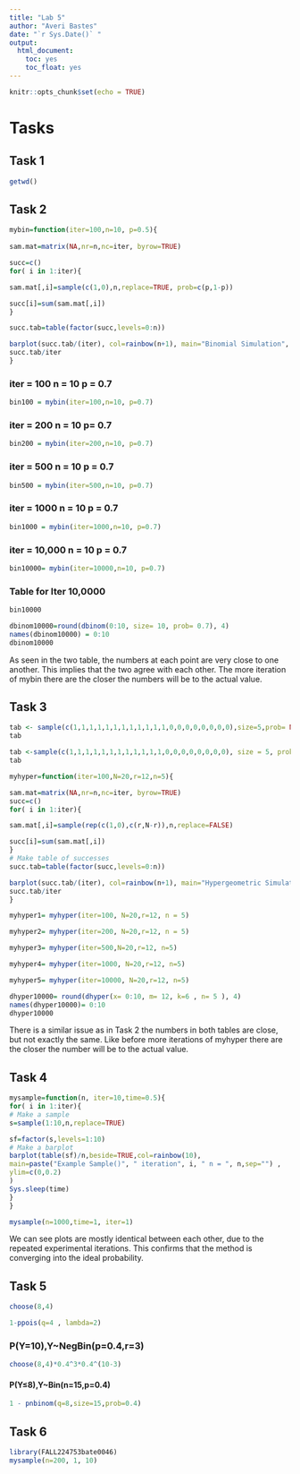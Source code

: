 ```yaml
---
title: "Lab 5"
author: "Averi Bastes"
date: "`r Sys.Date()` "
output:
  html_document:
    toc: yes 
    toc_float: yes 
---
```


```r
knitr::opts_chunk$set(echo = TRUE)
```
# Tasks 

## Task 1 

```r
getwd()
```


## Task 2

```r
mybin=function(iter=100,n=10, p=0.5){ 
  
sam.mat=matrix(NA,nr=n,nc=iter, byrow=TRUE)

succ=c()
for( i in 1:iter){

sam.mat[,i]=sample(c(1,0),n,replace=TRUE, prob=c(p,1-p))

succ[i]=sum(sam.mat[,i])
}

succ.tab=table(factor(succ,levels=0:n))

barplot(succ.tab/(iter), col=rainbow(n+1), main="Binomial Simulation", xlab="Number of Successes")
succ.tab/iter
}


```


### iter = 100 n = 10 p = 0.7
```r

bin100 = mybin(iter=100,n=10, p=0.7)

```



### iter = 200 n = 10  p= 0.7
```r

bin200 = mybin(iter=200,n=10, p=0.7)

```


### iter = 500 n = 10 p = 0.7
```r

bin500 = mybin(iter=500,n=10, p=0.7)

```


### iter = 1000 n = 10 p = 0.7 

```r

bin1000 = mybin(iter=1000,n=10, p=0.7)

```


### iter = 10,000 n = 10 p = 0.7 
```r

bin10000= mybin(iter=10000,n=10, p=0.7)

```



### Table for Iter 10,0000

```r
bin10000
```



```r
dbinom10000=round(dbinom(0:10, size= 10, prob= 0.7), 4)
names(dbinom10000) = 0:10
dbinom10000
```

As seen in the two table, the numbers at each point are very close to one another. This implies that the two agree with each other. The more iteration of mybin there are the closer the numbers will be to the actual value. 


## Task 3 

```r
tab <- sample(c(1,1,1,1,1,1,1,1,1,1,1,1,0,0,0,0,0,0,0,0),size=5,prob= NULL, replace= FALSE)
tab
```
```r
tab <-sample(c(1,1,1,1,1,1,1,1,1,1,1,1,0,0,0,0,0,0,0,0), size = 5, prob= NULL, replace= TRUE)
tab
```

```r
myhyper=function(iter=100,N=20,r=12,n=5){

sam.mat=matrix(NA,nr=n,nc=iter, byrow=TRUE)
succ=c()
for( i in 1:iter){

sam.mat[,i]=sample(rep(c(1,0),c(r,N-r)),n,replace=FALSE)

succ[i]=sum(sam.mat[,i])
}
# Make table of successes
succ.tab=table(factor(succ,levels=0:n))

barplot(succ.tab/(iter), col=rainbow(n+1), main="Hypergeometric Simulation", xlab="Number of Successes")
succ.tab/iter
}


```


```r
myhyper1= myhyper(iter=100, N=20,r=12, n = 5)
```

```r
myhyper2= myhyper(iter=200, N=20,r=12, n = 5)
```

```r
myhyper3= myhyper(iter=500,N=20,r=12, n=5)
```

```r
myhyper4= myhyper(iter=1000, N=20,r=12, n=5)
```

```r
myhyper5= myhyper(iter=10000, N=20,r=12, n=5)
```


```r
dhyper10000= round(dhyper(x= 0:10, m= 12, k=6 , n= 5 ), 4) 
names(dhyper10000)= 0:10 
dhyper10000
```

There is a similar issue as in Task 2 the numbers in both tables are close, but not exactly the same. Like before more iterations of myhyper there are the closer the number will be to the actual value. 

## Task 4 

```r
mysample=function(n, iter=10,time=0.5){
for( i in 1:iter){
# Make a sample
s=sample(1:10,n,replace=TRUE)

sf=factor(s,levels=1:10)
# Make a barplot
barplot(table(sf)/n,beside=TRUE,col=rainbow(10), 
main=paste("Example Sample()", " iteration", i, " n = ", n,sep="") ,
ylim=c(0,0.2)
)
Sys.sleep(time)
}
}

mysample(n=1000,time=1, iter=1)
```
We can see plots are mostly identical between each other, due to the repeated experimental iterations. This confirms that the method is converging into the ideal probability. 






## Task 5 

```r
choose(8,4)
```

```r
1-ppois(q=4 , lambda=2)
```

### P(Y=10),Y~NegBin(p=0.4,r=3) 
```r
choose(8,4)*0.4^3*0.4^(10-3)

```

####	P(Y≤8),Y~Bin(n=15,p=0.4)

```r
1 - pnbinom(q=8,size=15,prob=0.4)
```

## Task 6

```r
library(FALL224753bate0046)
mysample(n=200, 1, 10)
```


```r

```
